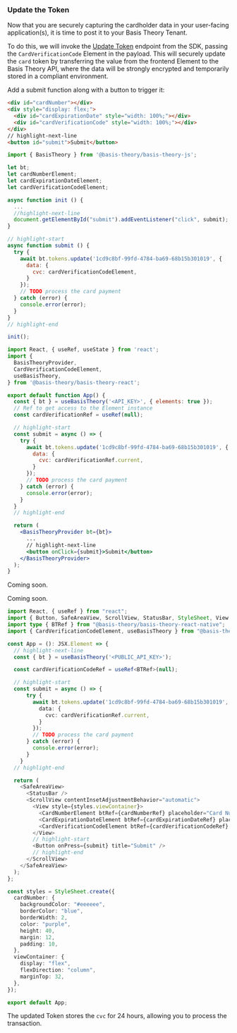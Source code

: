 
### Update the Token

Now that you are securely capturing the cardholder data in your user-facing application(s), it is time to post it to your Basis Theory Tenant.

To do this, we will invoke the [Update Token](https://developers.basistheory.com/docs/api/tokens#update-token) endpoint from the SDK, passing the `CardVerificationCode` Element in the payload. This will securely update the `card` token by transferring the value from the frontend Element to the Basis Theory API, where the data will be strongly encrypted and temporarily stored in a compliant environment.

Add a submit function along with a button to trigger it:

<Tabs className="bt-tabs" queryString="sdk">
  <TabItem value="javascript" label="JavaScript">

```html showLineNumbers title=index.html
<div id="cardNumber"></div>
<div style="display: flex;">
  <div id="cardExpirationDate" style="width: 100%;"></div>
  <div id="cardVerificationCode" style="width: 100%;"></div>
</div>
// highlight-next-line
<button id="submit">Submit</button>
```
```javascript showLineNumbers title=index.js
import { BasisTheory } from '@basis-theory/basis-theory-js';

let bt;
let cardNumberElement;
let cardExpirationDateElement;
let cardVerificationCodeElement;

async function init () {
  ...
  //highlight-next-line
  document.getElementById("submit").addEventListener("click", submit);
}

// highlight-start
async function submit () {
  try {
    await bt.tokens.update('1cd9c8bf-99fd-4784-ba69-68b15b301019', {
      data: {
        cvc: cardVerificationCodeElement,
      }
    });
    // TODO process the card payment
  } catch (error) {
    console.error(error);
  }
}
// highlight-end

init();
```
  </TabItem>
  <TabItem value="react" label="React">

```jsx showLineNumbers title=App.jsx
import React, { useRef, useState } from 'react';
import {
  BasisTheoryProvider,
  CardVerificationCodeElement,
  useBasisTheory,
} from '@basis-theory/basis-theory-react';

export default function App() {
  const { bt } = useBasisTheory('<API_KEY>', { elements: true });
  // Ref to get access to the Element instance
  const cardVerificationRef = useRef(null);

  // highlight-start
  const submit = async () => {
    try {
      await bt.tokens.update('1cd9c8bf-99fd-4784-ba69-68b15b301019', {
        data: {
          cvc: cardVerificationRef.current,
        }
      });
      // TODO process the card payment
    } catch (error) {
      console.error(error);
    }
  }
  // highlight-end

  return (
    <BasisTheoryProvider bt={bt}>
      ...
      // highlight-next-line
      <button onClick={submit}>Submit</button>
    </BasisTheoryProvider>
  );
}
```
  </TabItem>
  <TabItem value="ios" label="iOS">

Coming soon.

  </TabItem>
  <TabItem value="android" label="Android">

Coming soon.

  </TabItem>
   <TabItem value="react-native" label="React Native">

```typescript showLineNumbers title=App.tsx
import React, { useRef } from "react";
import { Button, SafeAreaView, ScrollView, StatusBar, StyleSheet, View } from "react-native";
import type { BTRef } from "@basis-theory/basis-theory-react-native";
import { CardVerificationCodeElement, useBasisTheory } from "@basis-theory/basis-theory-react-native";

const App = (): JSX.Element => {
  // highlight-next-line
  const { bt } = useBasisTheory('<PUBLIC_API_KEY>');

  const cardVerificationCodeRef = useRef<BTRef>(null);

  // highlight-start
  const submit = async () => {
      try {
        await bt.tokens.update('1cd9c8bf-99fd-4784-ba69-68b15b301019', {
          data: {
            cvc: cardVerificationRef.current,
          }
        });
        // TODO process the card payment
      } catch (error) {
        console.error(error);
      }
    }
  // highlight-end

  return (
    <SafeAreaView>
      <StatusBar />
      <ScrollView contentInsetAdjustmentBehavior="automatic">
        <View style={styles.viewContainer}>
          <CardNumberElement btRef={cardNumberRef} placeholder="Card Number" style={styles.elements} />
          <CardExpirationDateElement btRef={cardExpirationDateRef} placeholder="Card Expiration Date" style={styles.elements} />
          <CardVerificationCodeElement btRef={cardVerificationCodeRef} placeholder="CVC" style={styles.elements} />
        </View>
        // highlight-start
        <Button onPress={submit} title="Submit" />
        // highlight-end
      </ScrollView>
    </SafeAreaView>
  );
};

const styles = StyleSheet.create({
  cardNumber: {
    backgroundColor: "#eeeeee",
    borderColor: "blue",
    borderWidth: 2,
    color: "purple",
    height: 40,
    margin: 12,
    padding: 10,
  },
  viewContainer: {
    display: "flex",
    flexDirection: "column",
    marginTop: 32,
  },
});

export default App;
```

  </TabItem>
</Tabs>

The updated Token stores the `cvc` for 24 hours, allowing you to process the transaction.
